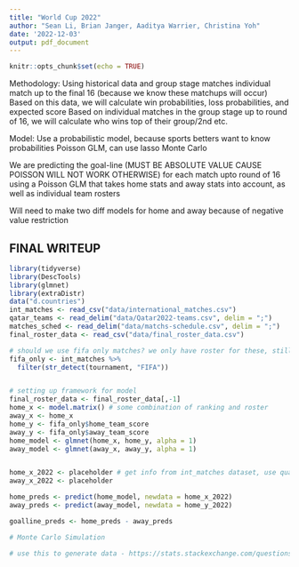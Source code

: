 ```yaml
---
title: "World Cup 2022"
author: "Sean Li, Brian Janger, Aaditya Warrier, Christina Yoh"
date: '2022-12-03'
output: pdf_document
---
```


```r
knitr::opts_chunk$set(echo = TRUE)
```

Methodology: 
Using historical data and group stage matches individual match up to the final 16 (because we know these matchups will occur) 
Based on this data, we will calculate win probabilities, loss probabilities, and expected score 
Based on individual matches in the group stage up to round of 16, we will calculate who wins top of their group/2nd etc. 

Model: 
Use a probabilistic model, because sports betters want to know probabilities 
Poisson GLM, can use lasso
Monte Carlo 

We are predicting the goal-line (MUST BE ABSOLUTE VALUE CAUSE POISSON WILL NOT WORK OTHERWISE) for each match upto round of 16 using a Poisson GLM that takes home stats and away stats into account, as well as individual team rosters 

Will need to make two diff models for home and away because of negative value restriction

## FINAL WRITEUP

```r
library(tidyverse)
library(DescTools)
library(glmnet)
library(extraDistr)
data("d.countries")
int_matches <- read_csv("data/international_matches.csv")
qatar_teams <- read_delim("data/Qatar2022-teams.csv", delim = ";")
matches_sched <- read_delim("data/matchs-schedule.csv", delim = ";")
final_roster_data <- read_csv("data/final_roster_data.csv")
```

```r
# should we use fifa only matches? we only have roster for these, still about 5000 matches including # qualifying mmatches
fifa_only <- int_matches %>%
  filter(str_detect(tournament, "FIFA"))


# setting up framework for model
final_roster_data <- final_roster_data[,-1]
home_x <- model.matrix() # some combination of ranking and roster
away_x <- home_x
home_y <- fifa_only$home_team_score
away_y <- fifa_only$away_team_score
home_model <- glmnet(home_x, home_y, alpha = 1)
away_model <- glmnet(away_x, away_y, alpha = 1)


home_x_2022 <- placeholder # get info from int_matches dataset, use qualifying matches
away_x_2022 <- placeholder

home_preds <- predict(home_model, newdata = home_x_2022)
away_preds <- predict(away_model, newdata = home_y_2022)

goalline_preds <- home_preds - away_preds

# Monte Carlo Simulation 

# use this to generate data - https://stats.stackexchange.com/questions/27443/generate-data-samples-from-poisson-regression



```

